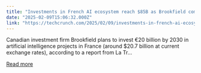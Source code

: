 ```yaml
---
title: "Investments in French AI ecosystem reach $85B as Brookfield commits $20B"
date: "2025-02-09T15:06:32.000Z"
link: "https://techcrunch.com/2025/02/09/investments-in-french-ai-ecosystem-reach-85b-as-brookfield-commits-20b/"
---
```


Canadian investment firm Brookfield plans to invest €20 billion by 2030 in artificial intelligence projects in France (around $20.7 billion at current exchange rates), according to a report from La Tr...

[Read more](https://techcrunch.com/2025/02/09/investments-in-french-ai-ecosystem-reach-85b-as-brookfield-commits-20b/)
